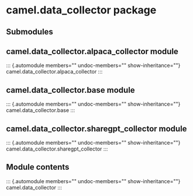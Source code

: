 # camel.data_collector package

## Submodules

## camel.data_collector.alpaca_collector module

::: {.automodule members="" undoc-members="" show-inheritance=""}
camel.data_collector.alpaca_collector
:::

## camel.data_collector.base module

::: {.automodule members="" undoc-members="" show-inheritance=""}
camel.data_collector.base
:::

## camel.data_collector.sharegpt_collector module

::: {.automodule members="" undoc-members="" show-inheritance=""}
camel.data_collector.sharegpt_collector
:::

## Module contents

::: {.automodule members="" undoc-members="" show-inheritance=""}
camel.data_collector
:::

